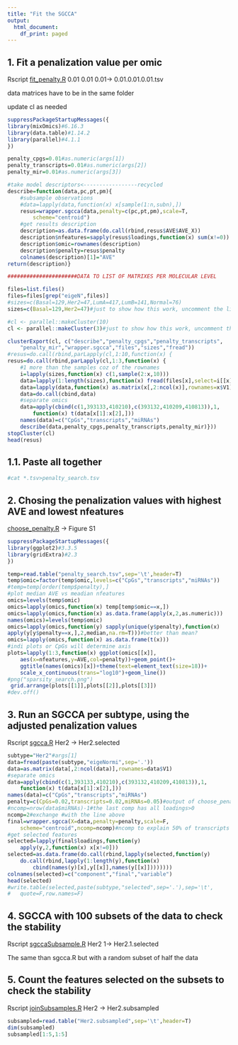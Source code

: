 ```yaml
---
title: "Fit the SGCCA"
output:
  html_document:
    df_print: paged
---
```


## 1. Fit a penalization value per omic

Rscript [fit_penalty.R](https://github.com/CSB-IG/SGCCA/blob/main/fit_penalty.R) 0.01 0.01 0.01→ 0.01.0.01.0.01.tsv

data matrices have to be in the same folder

update cl as needed

```r
suppressPackageStartupMessages({
library(mixOmics)#6.16.3
library(data.table)#1.14.2
library(parallel)#4.1.1
})

penalty_cpgs=0.01#as.numeric(args[1])
penalty_transcripts=0.01#as.numeric(args[2])
penalty_mir=0.01#as.numeric(args[3])

#take model descriptors<-----------------recycled
describe=function(data,pc,pt,pm){
	#subsample observations
	#data=lapply(data,function(x) x[sample(1:n,subn),])
	resus=wrapper.sgcca(data,penalty=c(pc,pt,pm),scale=T,
		scheme="centroid")
	#get results description
	description=as.data.frame(do.call(rbind,resus$AVE$AVE_X))
	description$nfeatures=sapply(resus$loadings,function(x) sum(x!=0))
	description$omic=rownames(description)
	description$penalty=resus$penalty
	colnames(description)[1]="AVE"
return(description)}

######################DATA TO LIST OF MATRIXES PER MOLECULAR LEVEL

files=list.files()
files=files[grep("eigeN",files)]
#sizes=c(Basal=129,Her2=47,LumA=417,LumB=141,Normal=76)
sizes=c(Basal=129,Her2=47)#just to show how this work, uncomment the line above

#cl <- parallel::makeCluster(10)
cl <- parallel::makeCluster(3)#just to show how this work, uncomment the line above

clusterExport(cl, c("describe","penalty_cpgs","penalty_transcripts",
	"penalty_mir","wrapper.sgcca","files","sizes","fread"))
#resus=do.call(rbind,parLapply(cl,1:10,function(x) {
resus=do.call(rbind,parLapply(cl,1:3,function(x) {
	#1 more than the samples coz of the rownames 
	i=lapply(sizes,function(x) c(1,sample(2:x,10)))
	data=lapply(1:length(sizes),function(x) fread(files[x],select=i[[x]]))
	data=lapply(data,function(x) as.matrix(x[,2:ncol(x)],rownames=x$V1))
	data=do.call(cbind,data)
	#separate omics
	data=apply(cbind(c(1,393133,410210),c(393132,410209,410813)),1,
		function(x) t(data[x[1]:x[2],]))
	names(data)=c("CpGs","transcripts","miRNAs")
	describe(data,penalty_cpgs,penalty_transcripts,penalty_mir)}))
stopCluster(cl)
head(resus)
```

## 1.1. Paste all together

```bash
#cat *.tsv>penalty_search.tsv
```

## 2. Chosing the penalization values with highest AVE and lowest nfeatures

[choose_penalty.R](https://github.com/CSB-IG/SGCCA/blob/main/choose_penalty.R) → Figure S1

```r
suppressPackageStartupMessages({
library(ggplot2)#3.3.5
library(gridExtra)#2.3
})

temp=read.table("penalty_search.tsv",sep='\t',header=T)
temp$omic=factor(temp$omic,levels=c("CpGs","transcripts","miRNAs"))
#temp=temp[order(temp$penalty),]
#plot median AVE vs meadian nfeatures
omics=levels(temp$omic)
omics=lapply(omics,function(x) temp[temp$omic==x,])
omics=lapply(omics,function(x) as.data.frame(apply(x,2,as.numeric)))
names(omics)=levels(temp$omic)
omics=lapply(omics,function(y) sapply(unique(y$penalty),function(x) 
apply(y[y$penalty==x,],2,median,na.rm=T)))#better than mean?
omics=lapply(omics,function(x) as.data.frame(t(x)))
#indi plots or CpGs will determine axis
plots=lapply(1:3,function(x) ggplot(omics[[x]],
	aes(x=nfeatures,y=AVE,col=penalty))+geom_point()+
	ggtitle(names(omics)[x])+theme(text=element_text(size=18))+
	scale_x_continuous(trans="log10")+geom_line())
#png("sparsity_search.png")
 grid.arrange(plots[[1]],plots[[2]],plots[[3]])
#dev.off()
```

## 3. Run an SGCCA per subtype, using the adjusted penalization values

Rscript [sgcca.R](https://github.com/CSB-IG/SGCCA/blob/main/sgcca.R) Her2 → Her2.selected

```r
subtype="Her2"#args[1]
data=fread(paste(subtype,"eigeNormi",sep='.'))
data=as.matrix(data[,2:ncol(data)],rownames=data$V1)
#separate omics
data=apply(cbind(c(1,393133,410210),c(393132,410209,410813)),1,
	function(x) t(data[x[1]:x[2],]))
names(data)=c("CpGs","transcripts","miRNAs")
penalty=c(CpGs=0.02,transcripts=0.02,miRNAs=0.05)#output of choose_penalty.R
#ncomp=nrow(data$miRNAs)-1#the last comp has all loadings>0
ncomp=2#exchange #with the line above
final=wrapper.sgcca(X=data,penalty=penalty,scale=F,
	scheme="centroid",ncomp=ncomp)#ncomp to explain 50% of transcripts matrix according to mfa.R
#get selected features
selected=lapply(final$loadings,function(y) 
	apply(y,2,function(x) x[x!=0]))
selected=as.data.frame(do.call(rbind,lapply(selected,function(y) 
	do.call(rbind,lapply(1:length(y),function(x) 
		cbind(names(y)[x],y[[x]],names(y[[x]])))))))
colnames(selected)=c("component","final","variable")
head(selected)
#write.table(selected,paste(subtype,"selected",sep='.'),sep='\t',
#	quote=F,row.names=F)
```

## 4. SGCCA with 100 subsets of the data to check the stability

Rscript [sgccaSubsample.R](https://github.com/CSB-IG/SGCCA/blob/main/sgccaSubsample.R) Her2 1→ Her2.1.selected

The same than sgcca.R but with a random subset of half the data

## 5. Count the features selected on the subsets to check the stability

Rscript [joinSubsamples.R](https://github.com/CSB-IG/SGCCA/blob/main/joinSubsamples.R) Her2 → Her2.subsampled

```r
subsampled=read.table("Her2.subsampled",sep='\t',header=T)
dim(subsampled)
subsampled[1:5,1:5]
```
